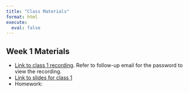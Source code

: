 ```yaml
---
title: "Class Materials"
format: html
execute:
  eval: false
---
```


## Week 1 Materials

- [Link to class 1 recording](). Refer to follow-up email for the password to view the recording. 
- [Link to slides for class 1]()
- Homework: 
